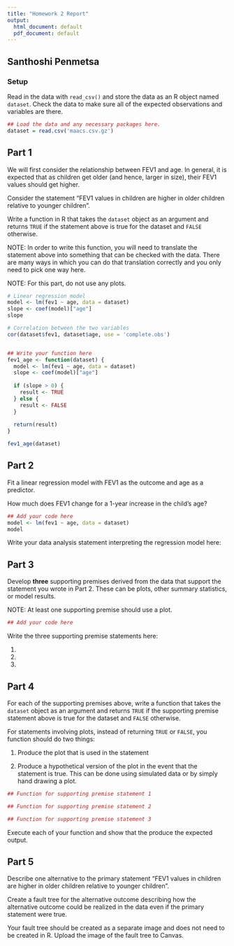 ```yaml
---
title: "Homework 2 Report"
output:
  html_document: default
  pdf_document: default
---
```



## Santhoshi Penmetsa


### Setup

Read in the data with `read_csv()` and store the data as an R object named `dataset`. Check the data to make sure all of the expected observations and variables are there.


```r
## Load the data and any necessary packages here.
dataset = read.csv('maacs.csv.gz')

```

## Part 1

We will first consider the relationship between FEV1 and age. In general, it is expected that as children get older (and hence, larger in size), their FEV1 values should get higher. 

Consider the statement "FEV1 values in children are higher in older children relative to younger children". 

Write a function in R that takes the `dataset` object as an argument and returns `TRUE` if the statement above is true for the dataset and `FALSE` otherwise. 

NOTE: In order to write this function, you will need to translate the statement above into something that can be checked with the data. There are many ways in which you can do that translation correctly and you only need to pick one way here. 

NOTE: For this part, do not use any plots.

```r
# Linear regression model
model <- lm(fev1 ~ age, data = dataset)
slope <- coef(model)["age"]
slope

# Correlation between the two variables
cor(dataset$fev1, dataset$age, use = 'complete.obs')


## Write your function here
fev1_age <- function(dataset) {
  model <- lm(fev1 ~ age, data = dataset)
  slope <- coef(model)["age"]
  
  if (slope > 0) {
    result <- TRUE
  } else {
    result <- FALSE
  }
  
  return(result)
}

fev1_age(dataset)
```


## Part 2

Fit a linear regression model with FEV1 as the outcome and age as a predictor.

How much does FEV1 change for a 1-year increase in the child's age? 

```r
## Add your code here
model <- lm(fev1 ~ age, data = dataset)
model
```


Write your data analysis statement interpreting the regression model here:



## Part 3

Develop **three** supporting premises derived from the data that support the statement you wrote in Part 2. These can be plots, other summary statistics, or model results.

NOTE: At least one supporting premise should use a plot.

```r
## Add your code here

```


Write the three supporting premise statements here:

1. 

2. 

3. 


## Part 4

For each of the supporting premises above, write a function that takes the `dataset` object as an argument and returns `TRUE` if the supporting premise statement above is true for the dataset and `FALSE` otherwise. 

For statements involving plots, instead of returning `TRUE` or `FALSE`, you function should do two things:

1. Produce the plot that is used in the statement

2. Produce a hypothetical version of the plot in the event that the statement is true. This can be done using simulated data or by simply hand drawing a plot.


```r
## Function for supporting premise statement 1

```


```r
## Function for supporting premise statement 2

```


```r
## Function for supporting premise statement 3

```

Execute each of your function and show that the produce the expected output.



## Part 5

Describe one alternative to the primary statement "FEV1 values in children are higher in older children relative to younger children". 

Create a fault tree for the alternative outcome describing how the alternative outcome could be realized in the data even if the primary statement were true.

Your fault tree should be created as a separate image and does not need to be created in R. Upload the image of the fault tree to Canvas.


